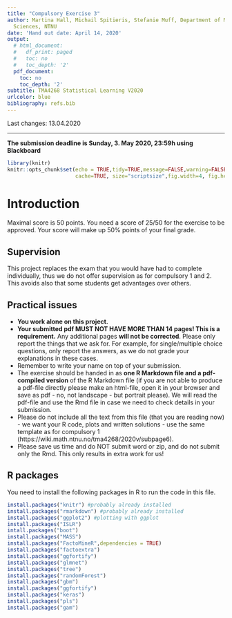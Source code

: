 ```yaml
---
title: "Compulsory Exercise 3"
author: Martina Hall, Michail Spitieris, Stefanie Muff, Department of Mathematical
  Sciences, NTNU
date: 'Hand out date: April 14, 2020'
output:
  # html_document:
  #   df_print: paged
  #   toc: no
  #   toc_depth: '2'
  pdf_document:
    toc: no
    toc_depth: '2'
subtitle: TMA4268 Statistical Learning V2020
urlcolor: blue
bibliography: refs.bib
---
```




<!-- rmarkdown::render("RecEx2-sol.Rmd","all",encoding="UTF-8") -->
<!-- rmarkdown::render("RecEx2-sol.Rmd","html_document",encoding="UTF-8") -->
<!-- rmarkdown::render("RecEx2-sol.Rmd","pdf_document",encoding="UTF-8") -->

Last changes: 13.04.2020

---

**The submission deadline is Sunday, 3. May 2020, 23:59h using Blackboard**


```r
library(knitr)
knitr::opts_chunk$set(echo = TRUE,tidy=TRUE,message=FALSE,warning=FALSE,strip.white=TRUE,prompt=FALSE,
                      cache=TRUE, size="scriptsize",fig.width=4, fig.height=3,fig.align = "center")
```


# Introduction

Maximal score is 50 points. You need a score of 25/50 for the exercise to be approved. Your score will make up 50% points of your final grade.


## Supervision

This project replaces the exam that you would have had to complete individually, thus we do not offer supervision as for compulsory 1 and 2. This avoids also that some students get advantages over others.


## Practical issues

* **You work alone on this project.** 
* **Your submitted pdf MUST NOT HAVE MORE THAN 14 pages! This is a requirement.** Any additional pages **will not be corrected**. Please only report the things that we ask for. For example, for single/multiple choice questions, only report the answers, as we do not grade your explanations in these cases. 
* Remember to write your name on top of your submission.
* The exercise should be handed in as **one R Markdown file and a pdf-compiled version** of the R Markdown file (if you are not able to produce a pdf-file directly please make an html-file, open it in your browser and save as pdf - no, not landscape - but portrait please). We will read the pdf-file and use the Rmd file in case we need to check details in your submission.
* Please do not include all the text from this file (that you are reading now) - we want your R code, plots and written solutions - use the same template as for compulsory 1 (https://wiki.math.ntnu.no/tma4268/2020v/subpage6).
* Please save us time and do NOT submit word or zip, and do not submit only the Rmd. This only results in extra work for us!

## R packages

You need to install the following packages in R to run the code in this file.


```r
install.packages("knitr") #probably already installed
install.packages("rmarkdown") #probably already installed
install.packages("ggplot2") #plotting with ggplot
install.packages("ISLR")
intall.packages("boot")
install.packages("MASS")
install.packages("FactoMineR",dependencies = TRUE)
install.packages("factoextra")
install.packages("ggfortify")
install.packages("glmnet")
install.packages("tree")
install.packages("randomForest")
install.packages("gbm")
install.packages("ggfortify")
install.packages("keras")
install.packages("pls")
install.packages("gam")
```
